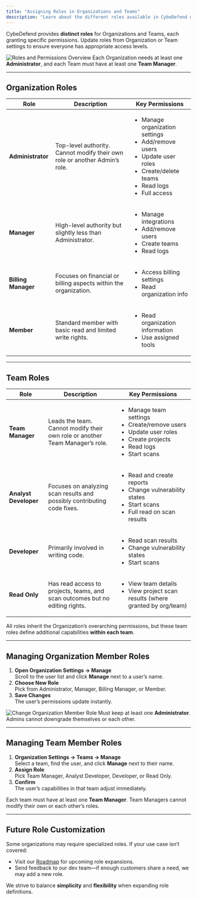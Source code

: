 ```yaml
---
title: "Assigning Roles in Organizations and Teams"
description: "Learn about the different roles available in CybeDefend organizations and teams, and how to manage user permissions."
---
```


CybeDefend provides **distinct roles** for Organizations and Teams, each granting specific permissions. Update roles from Organization or Team settings to ensure everyone has appropriate access levels.

<Frame>
  <img src="/images/get-started/setting-up-account/roles-overview.png" alt="Roles and Permissions Overview" style={{ borderRadius: '0.5rem' }} />
</Frame>

<Warning>
Each Organization needs at least one <strong>Administrator</strong>, and each Team must have at least one <strong>Team Manager</strong>.
</Warning>

---

## Organization Roles

| **Role**           | **Description**                                                                                           | **Key Permissions**                                 |
|--------------------|-----------------------------------------------------------------------------------------------------------|-----------------------------------------------------|
| **Administrator**  | Top-level authority. Cannot modify their own role or another Admin’s role.                                | <ul><li>Manage organization settings</li><li>Add/remove users</li><li>Update user roles</li><li>Create/delete teams</li><li>Read logs</li><li>Full access</li></ul> |
| **Manager**        | High-level authority but slightly less than Administrator.                                               | <ul><li>Manage integrations</li><li>Add/remove users</li><li>Create teams</li><li>Read logs</li></ul> |
| **Billing Manager**| Focuses on financial or billing aspects within the organization.                                          | <ul><li>Access billing settings</li><li>Read organization info</li></ul> |
| **Member**         | Standard member with basic read and limited write rights.                                                | <ul><li>Read organization information</li><li>Use assigned tools</li></ul> |

---

## Team Roles

| **Role**              | **Description**                                                                                                                 | **Key Permissions**                                                                                                              |
|-----------------------|-------------------------------------------------------------------------------------------------------------------------------|----------------------------------------------------------------------------------------------------------------------------------|
| **Team Manager**      | Leads the team. Cannot modify their own role or another Team Manager’s role.                                                  | <ul><li>Manage team settings</li><li>Create/remove users</li><li>Update user roles</li><li>Create projects</li><li>Read logs</li><li>Start scans</li></ul> |
| **Analyst Developer** | Focuses on analyzing scan results and possibly contributing code fixes.                                                        | <ul><li>Read and create reports</li><li>Change vulnerability states</li><li>Start scans</li><li>Full read on scan results</li></ul> |
| **Developer**         | Primarily involved in writing code.                                                                                           | <ul><li>Read scan results</li><li>Change vulnerability states</li><li>Start scans</li></ul>                                       |
| **Read Only**         | Has read access to projects, teams, and scan outcomes but no editing rights.                                                  | <ul><li>View team details</li><li>View project scan results (where granted by org/team)</li></ul>                                 |

<Tip>
All roles inherit the Organization’s overarching permissions, but these team roles define additional capabilities <strong>within each team</strong>.
</Tip>

---

## Managing Organization Member Roles

1. **Open Organization Settings → Manage**  
   Scroll to the user list and click **Manage** next to a user’s name.
2. **Choose New Role**  
   Pick from Administrator, Manager, Billing Manager, or Member.
3. **Save Changes**  
   The user’s permissions update instantly.

<Frame>
  <img src="/images/get-started/setting-up-account/org-manage-role.png" alt="Change Organization Member Role" style={{ borderRadius: '0.5rem' }} />
</Frame>

<Note>
Must keep at least one <strong>Administrator</strong>. Admins cannot downgrade themselves or each other.
</Note>

---

## Managing Team Member Roles

1. **Organization Settings → Teams → Manage**  
   Select a team, find the user, and click **Manage** next to their name.
2. **Assign Role**  
   Pick Team Manager, Analyst Developer, Developer, or Read Only.
3. **Confirm**  
   The user’s capabilities in that team adjust immediately.

<Warning>
Each team must have at least one <strong>Team Manager</strong>. Team Managers cannot modify their own or each other’s roles.
</Warning>

---

## Future Role Customization

Some organizations may require specialized roles. If your use case isn’t covered:

- Visit our [Roadmap](https://progress.cybedefend.com) for upcoming role expansions.  
- Send feedback to our dev team—if enough customers share a need, we may add a new role.

<Tip>
We strive to balance <strong>simplicity</strong> and <strong>flexibility</strong> when expanding role definitions.
</Tip>
